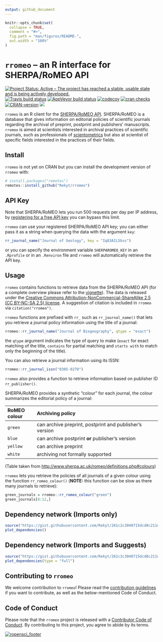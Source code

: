 ```yaml
---
output: github_document
---
```


<!-- README.md is generated from README.Rmd. Please edit that file -->

```r
knitr::opts_chunk$set(
  collapse = TRUE,
  comment = "#>",
  fig.path = "man/figures/README-",
  out.width = "100%"
)
```

# `rromeo` – an R interface for SHERPA/RoMEO API

[![Project Status: Active – The project has reached a stable, usable state and is being actively developed.](https://www.repostatus.org/badges/latest/active.svg)](https://www.repostatus.org/#active) [![Travis build status](https://travis-ci.org/ropensci/rromeo.svg?branch=master)](https://travis-ci.org/ropensci/rromeo) [![AppVeyor build status](https://ci.appveyor.com/api/projects/status/github/ropensci/rromeo?branch=master&svg=true)](https://ci.appveyor.com/project/ropensci/rromeo) [![codecov](https://codecov.io/gh/ropensci/rromeo/branch/master/graph/badge.svg)](https://codecov.io/gh/ropensci/rromeo) [![cran checks](https://cranchecks.info/badges/summary/rromeo)](https://cran.r-project.org/web/checks/check_results_rromeo.html) [![CRAN-version]( https://www.r-pkg.org/badges/version/rromeo)](https://cran.r-project.org/package=rromeo) [![](https://badges.ropensci.org/285_status.svg)](https://github.com/ropensci/onboarding/issues/285)

`rromeo` is an R client for the [SHERPA/RoMEO API](http://www.sherpa.ac.uk/romeo/index.php?la=en&fIDnum=&mode=simple). SHERPA/RoMEO is a database that gives information on editorial policies of scientific journals regarding the archival of preprint, postprint and publishers' manuscripts. `rromeo` is aimed at scientists interested in archival practices of scientific journals, such as professionals of [scientometrics](https://en.wikipedia.org/wiki/Scientometrics) but also at scientist of specific fields interested in the practices of their fields.

## Install

`rromeo` is not yet on CRAN but you can install the development version of `rromeo` with:

``` r
# install.packages("remotes")
remotes::install_github("Rekyt/rromeo")
```

## API Key

Note that SHERPA/RoMEO lets you run 500 requests per day per IP address, by [registering for a free API key](http://www.sherpa.ac.uk/romeo/apiregistry.php) you can bypass this limit.

`rromeo` can use your registered SHERPA/RoMEO API key; you can either pass it as a string when querying the data with the argument `key`:

``` r
rr_journal_name("Journal of Geology", key = "Iq83AIL5bss")
```

or you can specify the environment variable `SHERPAROMEO_KEY` in an `.Rprofile` or in an `.Renviron` file and `rromeo` will automatically retrieve the API key.

## Usage

`rromeo` contains functions to retrieve data from the SHERPA/RoMEO API (for a complete overview please refer to the [vignette](https://ropensci.github.io/rromeo/articles/rromeo.html)). The data is released under the [Creative Commons Attribution-NonCommercial-ShareAlike 2.5 (CC BY-NC-SA 2.5) license](https://creativecommons.org/licenses/by-nc-sa/2.5/). A suggestion of citation is included in `rromeo` via `citation("rromeo")`.

`rromeo` functions are prefixed with `rr_` such as `rr_journal_name()` that lets you retrieve a journal policy information using the title of a journal:

```r
rromeo::rr_journal_name("Journal of Biogeography", qtype = "exact")
```

the `qtype` argument indicates the type of query to make (`exact` for exact matching of the title, `contains` for partial matching and `starts with` to match only the beginning of the title).

You can also retrieve a journal information using its ISSN:

```r
rromeo::rr_journal_issn("0305-0270")
```

`rromeo` also provides a function to retrieve information based on publisher ID `rr_publisher()`.

SHERPA/RoMEO provides a synthetic "colour" for each journal, the colour summarizes the editorial policy of a journal:

  | RoMEO colour | Archiving policy                                        |
  |:-------------|:--------------------------------------------------------|
  | `green`      | can archive preprint, postprint and publisher's version |
  | `blue`       | can archive postprint **or** publisher's version        |
  | `yellow`     | can archive preprint                                    |
  | `white`      | archiving not formally supported                        |
  
(Table taken from <http://www.sherpa.ac.uk/romeo/definitions.php#colours>)

`rromeo` lets you retrieve the policies of all journals of a given colour using the function `rr_romeo_colour()` (**NOTE:** this function can be slow as there many journals to retrieve):

```r
green_journals = rromeo::rr_romeo_colour("green")
green_journals[8:12,]
```

## Dependency network (Imports only)

```r
source("https://gist.githubusercontent.com/Rekyt/261c2c3040715dcd8c211d7f5d18c9c8/raw/")
plot_dependencies()
```

## Dependency network (Imports and Suggests)

```r
source("https://gist.githubusercontent.com/Rekyt/261c2c3040715dcd8c211d7f5d18c9c8/raw/")
plot_dependencies(type = "full")
```


## Contributing to `rromeo`

We welcome contribution to `rromeo`!
Please read the [contribution guidelines](.github/CONTRIBUTING.md) if you want to contribute, as well as the below-mentioned Code of Conduct.

## Code of Conduct

Please note that the `rromeo` project is released with a [Contributor Code of Conduct](.github/CODE_OF_CONDUCT.md). By contributing to this project, you agree to abide by its terms.

 [![ropensci_footer](https://ropensci.org/public_images/ropensci_footer.png)](https://ropensci.org)
